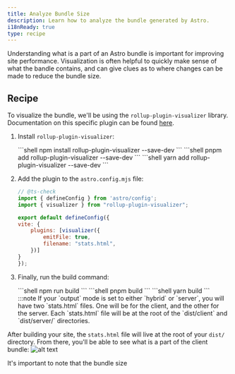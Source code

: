 ```yaml
---
title: Analyze Bundle Size
description: Learn how to analyze the bundle generated by Astro.
i18nReady: true
type: recipe
---
```



Understanding what is a part of an Astro bundle is important for improving site performance. Visualization is often helpful to quickly make sense of what
the bandle contains, and can give clues as to where changes can be made to reduce the bundle size.

## Recipe

To visualize the bundle, we'll be using the `rollup-plugin-visualizer` library. Documentation on this specific plugin can be found [here](https://github.com/btd/rollup-plugin-visualizer).
<Steps>
1. Install `rollup-plugin-visualizer`:

    <PackageManagerTabs>
        <Fragment slot="npm">
        ```shell
        npm install rollup-plugin-visualizer --save-dev
        ```
        </Fragment>
        <Fragment slot="pnpm">
        ```shell
        pnpm add rollup-plugin-visualizer --save-dev
        ```
        </Fragment>
        <Fragment slot="yarn">
        ```shell
        yarn add rollup-plugin-visualizer --save-dev
        ```
        </Fragment>
    </PackageManagerTabs>

2. Add the plugin to the `astro.config.mjs` file:

    ```js
    // @ts-check
    import { defineConfig } from 'astro/config';
    import { visualizer } from "rollup-plugin-visualizer";

    export default defineConfig({
    vite: {
        plugins: [visualizer({
            emitFile: true,
            filename: "stats.html",
        })]
    }
    });
    ```
3. Finally, run the build command:

    <PackageManagerTabs>
        <Fragment slot="npm">
        ```shell
        npm run build
        ```
        </Fragment>
        <Fragment slot="pnpm">
        ```shell
        pnpm build
        ```
        </Fragment>
        <Fragment slot="yarn">
        ```shell
        yarn build
        ```
        </Fragment>
    </PackageManagerTabs>
        :::note
        If your `output` mode is set to either `hybrid` or `server`, you will have two `stats.html` files. One will be for the client, and the other for the server. Each `stats.html` file will be at the root of the `dist/client` and `dist/server/` directories.
</Steps>

After building your site, the `stats.html` file will live at the root of your `dist/` directory. From there, you'll be able to see what is a part of the client bundle:
![alt text](public/assets/rollup-bundle.png)

It's important to note that the bundle size